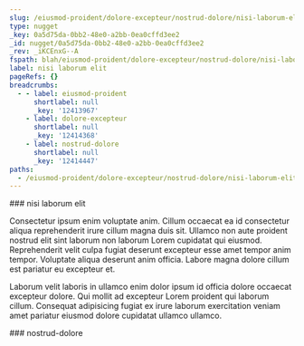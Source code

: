 ```yaml
---
slug: /eiusmod-proident/dolore-excepteur/nostrud-dolore/nisi-laborum-elit
type: nugget
_key: 0a5d75da-0bb2-48e0-a2bb-0ea0cffd3ee2
_id: nugget/0a5d75da-0bb2-48e0-a2bb-0ea0cffd3ee2
_rev: _iKCEnxG--A
fspath: blah/eiusmod-proident/dolore-excepteur/nostrud-dolore/nisi-laborum-elit.md
label: nisi laborum elit
pageRefs: {}
breadcrumbs:
  - - label: eiusmod-proident
      shortlabel: null
      _key: '12413967'
    - label: dolore-excepteur
      shortlabel: null
      _key: '12414368'
    - label: nostrud-dolore
      shortlabel: null
      _key: '12414447'
paths:
  - /eiusmod-proident/dolore-excepteur/nostrud-dolore/nisi-laborum-elit
---
```


<NuggetArea>
<Nugget slug="/eiusmod-proident/dolore-excepteur/nostrud-dolore/nisi-laborum-elit" type="nugget" _key="0a5d75da-0bb2-48e0-a2bb-0ea0cffd3ee2" _id="nugget/0a5d75da-0bb2-48e0-a2bb-0ea0cffd3ee2" _rev="_iKCEnxG--A" fspath="blah/eiusmod-proident/dolore-excepteur/nostrud-dolore/nisi-laborum-elit.md" label="nisi laborum elit" paths="/eiusmod-proident/dolore-excepteur/nostrud-dolore/nisi-laborum-elit">
<NuggetBody>
### nisi laborum elit

Consectetur ipsum enim voluptate anim. Cillum occaecat ea id consectetur aliqua reprehenderit irure cillum magna duis sit. Ullamco non aute proident nostrud elit sint laborum non laborum Lorem cupidatat qui eiusmod. Reprehenderit velit culpa fugiat deserunt excepteur esse amet tempor anim tempor. Voluptate aliqua deserunt anim officia. Labore magna dolore cillum est pariatur eu excepteur et.

Laborum velit laboris in ullamco enim dolor ipsum id officia dolore occaecat excepteur dolore. Qui mollit ad excepteur Lorem proident qui laborum cillum. Consequat adipisicing fugiat ex irure laborum exercitation veniam amet pariatur eiusmod dolore cupidatat ullamco ullamco.

</NuggetBody>
<Breadcrumbs>
<Crumbs>
<Crumb _key="12413967" label="eiusmod-proident" /><Crumb _key="12414368" label="dolore-excepteur" /><Crumb _key="12414447" label="nostrud-dolore" />
</Crumbs>
</Breadcrumbs>
</Nugget>

<NuggetsInbound>
</NuggetsInbound>
<NuggetsOutbound>
</NuggetsOutbound>
</NuggetArea>
<PassagesInbound>
<Passage direction="inbound" type="passage" _key="12414447" _id="passage/12414447" _rev="_iKCEnxC--_" label="nostrud-dolore" passage="nostrud-dolore" fspath="blah/eiusmod-proident/dolore-excepteur/nostrud-dolore" paths="/eiusmod-proident/dolore-excepteur/nostrud-dolore" slug="/eiusmod-proident/dolore-excepteur/nostrud-dolore">
<NuggetBody>
### nostrud-dolore

</NuggetBody>
<Breadcrumbs>
<Crumbs>
<Crumb _key="12413967" label="eiusmod-proident" /><Crumb _key="12414368" label="dolore-excepteur" />
</Crumbs>
</Breadcrumbs>
</Passage>

</PassagesInbound>
<PassagesOutbound>
</PassagesOutbound>